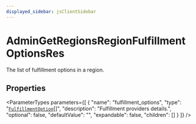 ```yaml
---
displayed_sidebar: jsClientSidebar
---
```



# AdminGetRegionsRegionFulfillmentOptionsRes

The list of fulfillment options in a region.

## Properties

<ParameterTypes parameters={[
  {
    "name": "fulfillment_options",
    "type": "[`FulfillmentOption`](internal.FulfillmentOption.mdx)[]",
    "description": "Fulfillment providers details.",
    "optional": false,
    "defaultValue": "",
    "expandable": false,
    "children": []
  }
]} />
